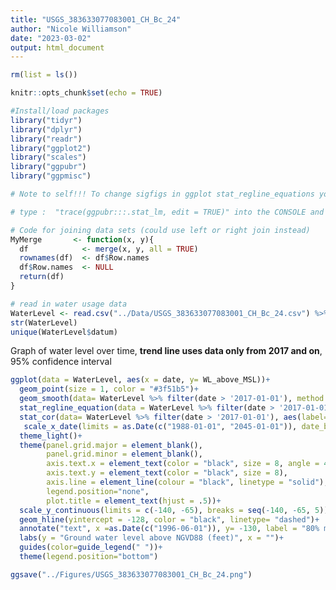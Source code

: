 ```yaml
---
title: "USGS_383633077083001_CH_Bc_24"
author: "Nicole Williamson"
date: "2023-03-02"
output: html_document
---
```


```r
rm(list = ls()) 
```

```r
knitr::opts_chunk$set(echo = TRUE)
```

```r
#Install/load packages
library("tidyr")
library("dplyr")
library("readr")
library("ggplot2")
library("scales")
library("ggpubr")
library("ggpmisc")
```

```r
# Note to self!!! To change sigfigs in ggplot stat_regline_equations you need to edit the function in the package 

# type :  "trace(ggpubr:::.stat_lm, edit = TRUE)" into the CONSOLE and edit line 13-14 to be whatever sig fig number you want
```

```r
# Code for joining data sets (could use left or right join instead) 
MyMerge       <- function(x, y){
  df            <- merge(x, y, all = TRUE)
  rownames(df)  <- df$Row.names
  df$Row.names  <- NULL
  return(df)
}
```

```r
# read in water usage data
WaterLevel <- read.csv("../Data/USGS_383633077083001_CH_Bc_24.csv") %>% filter(datum == "NAVD88") %>% mutate(date = as.Date(date)) %>% filter(date> '1956-01-01')
str(WaterLevel)
unique(WaterLevel$datum)
```

Graph of water level over time, **trend line uses data only from 2017 and on**, 95% confidence interval 
```r
ggplot(data = WaterLevel, aes(x = date, y= WL_above_MSL))+
  geom_point(size = 1, color = "#3f51b5")+
  geom_smooth(data= WaterLevel %>% filter(date > '2017-01-01'), method = "lm", se = TRUE, fullrange = TRUE, linetype = "solid", color = "black")+
  stat_regline_equation(data = WaterLevel %>% filter(date > '2017-01-01'), label.x= as.Date(c("2030-01-01")), label.y= -110, color = "black", size = 3)+ #adds regression line formual 
  stat_cor(data= WaterLevel %>% filter(date > '2017-01-01'), aes(label=..rr.label..), label.x=as.Date(c("2030-01-01")), label.y= -113, color = "black", size = 3)+ #adds R2 
   scale_x_date(limits = as.Date(c("1988-01-01", "2045-01-01")), date_breaks = "2 year", date_labels = "%Y")+
  theme_light()+
  theme(panel.grid.major = element_blank(), 
        panel.grid.minor = element_blank(), 
        axis.text.x = element_text(color = "black", size = 8, angle = 45, hjust = 1),
        axis.text.y = element_text(color = "black", size = 8),
        axis.line = element_line(colour = "black", linetype = "solid"), 
        legend.position="none",
        plot.title = element_text(hjust = .5))+
  scale_y_continuous(limits = c(-140, -65), breaks = seq(-140, -65, 5))+
  geom_hline(yintercept = -128, color = "black", linetype= "dashed")+
  annotate("text", x =as.Date(c("1996-06-01")), y= -130, label = "80% management level (-128 ft)")+
  labs(y = "Ground water level above NGVD88 (feet)", x = "")+
  guides(color=guide_legend(" "))+
  theme(legend.position="bottom")

ggsave("../Figures/USGS_383633077083001_CH_Bc_24.png")

```




















